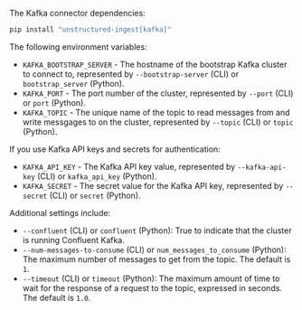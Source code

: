The Kafka connector dependencies:

  ```bash CLI, Python
  pip install "unstructured-ingest[kafka]"
  ```


<AdditionalIngestDependencies />

The following environment variables:

- `KAFKA_BOOTSTRAP_SERVER` - The hostname of the bootstrap Kafka cluster to connect to, represented by `--bootstrap-server` (CLI) or `bootstrap_server` (Python).
- `KAFKA_PORT` - The port number of the cluster, represented by `--port` (CLI) or `port` (Python).
- `KAFKA_TOPIC` - The unique name of the topic to read messages from and write messgages to on the cluster, represented by `--topic` (CLI) or `topic` (Python).

If you use Kafka API keys and secrets for authentication:

- `KAFKA_API_KEY` - The Kafka API key value, represented by `--kafka-api-key` (CLI) or `kafka_api_key` (Python).
- `KAFKA_SECRET` - The secret value for the Kafka API key, represented by `--secret` (CLI) or `secret` (Python).

Additional settings include:

- `--confluent` (CLI) or `confluent` (Python): True to indicate that the cluster is running Confluent Kafka.
- `--num-messages-to-consume` (CLI) or `num_messages_to_consume` (Python): The maximum number of messages to get from the topic. The default is `1`.
- `--timeout` (CLI) or `timeout` (Python): The maximum amount of time to wait for the response of a request to the topic, expressed in seconds. The default is `1.0`.
